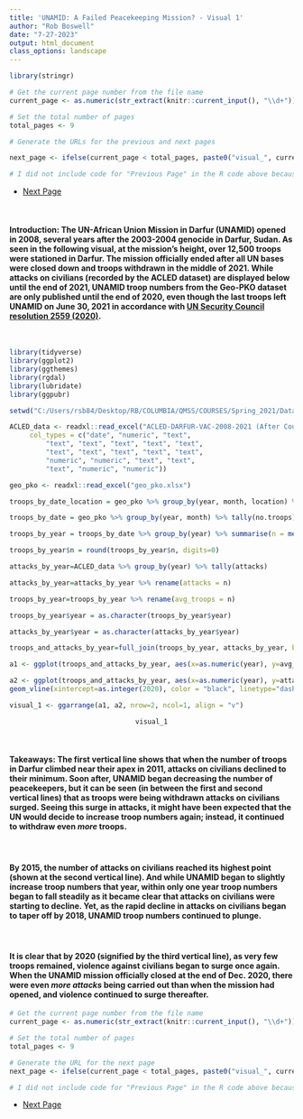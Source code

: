 ```yaml
---
title: 'UNAMID: A Failed Peacekeeping Mission? - Visual 1'
author: "Rob Boswell"
date: "7-27-2023"
output: html_document
class_options: landscape
---
```


```r

library(stringr)

# Get the current page number from the file name
current_page <- as.numeric(str_extract(knitr::current_input(), "\\d+"))

# Set the total number of pages
total_pages <- 9

# Generate the URLs for the previous and next pages

next_page <- ifelse(current_page < total_pages, paste0("visual_", current_page + 1, "-darfur_violence-code_included.html"), NA)

# I did not include code for "Previous Page" in the R code above because this is the first page

```

<ul class="pager">
  <li><a href="`r next_page`">Next Page</a></li>
</ul>


<br>

#### **Introduction:** The UN-African Union Mission in Darfur (UNAMID) opened in 2008, several years after the 2003-2004 genocide in Darfur, Sudan. As seen in the following visual, at the mission's height, over 12,500 troops were stationed in Darfur. The mission officially ended after all UN bases were closed down and troops withdrawn in the middle of 2021. While attacks on civilians (recorded by the ACLED dataset) are displayed below until the end of 2021, UNAMID troop numbers from the Geo-PKO dataset are only published until the end of 2020, even though the last troops left UNAMID on June 30, 2021 in accordance with [UN Security Council resolution 2559 (2020)](https://documents-dds-ny.un.org/doc/UNDOC/GEN/N20/382/73/PDF/N2038273.pdf).

<br>


```R

library(tidyverse)
library(ggplot2)
library(ggthemes)
library(rgdal)
library(lubridate)
library(ggpubr)

setwd("C:/Users/rsb84/Desktop/RB/COLUMBIA/QMSS/COURSES/Spring_2021/Data Visualization/End_project")

ACLED_data <- readxl::read_excel("ACLED-DARFUR-VAC-2008-2021 (After Course Ended-for 2023 Portfolio)-UPDATED VERSION-inter1_numbers_replaced_with_actor_names.xlsx", 
     col_types = c("date", "numeric", "text", 
         "text", "text", "text", "text", "text", 
         "text", "text", "text", "text", "text", 
         "numeric", "numeric", "text", "text", 
         "text", "numeric", "numeric"))

geo_pko <- readxl::read_excel("geo_pko.xlsx")

troops_by_date_location = geo_pko %>% group_by(year, month, location) %>% tally(no.troops)

troops_by_date = geo_pko %>% group_by(year, month) %>% tally(no.troops)

troops_by_year = troops_by_date %>% group_by(year) %>% summarise(n = mean(n))

troops_by_year$n = round(troops_by_year$n, digits=0)

attacks_by_year=ACLED_data %>% group_by(year) %>% tally(attacks)

attacks_by_year=attacks_by_year %>% rename(attacks = n)

troops_by_year=troops_by_year %>% rename(avg_troops = n)

troops_by_year$year = as.character(troops_by_year$year)

attacks_by_year$year = as.character(attacks_by_year$year)

troops_and_attacks_by_year=full_join(troops_by_year, attacks_by_year, by="year")

a1 <- ggplot(troops_and_attacks_by_year, aes(x=as.numeric(year), y=avg_troops)) + geom_line(lwd=1.6, aes(color = avg_troops, size=3), color="steelblue") + scale_x_continuous("Year", breaks=0:2100) + scale_y_continuous("Average Number of Troops") + theme_wsj() + theme(title =element_text(size=18, color= "steelblue", face='bold'), axis.title.x=element_blank(), axis.title.y=element_blank(), axis.text.x = element_text(size = 9.7), axis.text.y = element_text(size = 12), legend.position="none", plot.caption = element_text(color = "steelblue", face = "bold", size=14)) + geom_vline(xintercept=as.integer(2011), color = "black", linetype="dashed", size = 1.2) + geom_vline(xintercept=as.integer(2015), color = "black", linetype="dashed", size = 1.2) + geom_vline(xintercept=as.integer(2020), color = "black", linetype="dashed", size = 1.2) + labs(title="Average Number of Troops in UNAMID, by Year", caption="")

a2 <- ggplot(troops_and_attacks_by_year, aes(x=as.numeric(year), y=attacks)) + geom_line(lwd=1.6, aes(color = attacks, size=3), color="red") + scale_x_continuous("Year", breaks=0:2100) + scale_y_continuous("Number of Attacks on Civilians") + theme_wsj() + theme(title =element_text(size=18, color= "steelblue", face='bold'), axis.title.x=element_blank(), axis.title.y=element_blank(), axis.text.x = element_text(size = 9.7), axis.text.y = element_text(size = 12), legend.position="none", plot.caption = element_text(color = "steelblue", face = "bold", size=14)) + geom_vline(xintercept=as.integer(2011), color = "black", linetype="dashed", size = 1.2) + geom_vline(xintercept=as.integer(2015), color = "black", linetype="dashed", size = 1.2) +
geom_vline(xintercept=as.integer(2020), color = "black", linetype="dashed", size = 1.2) + labs(title="Number of Attacks on Darfur Civilians during UNAMID, by Year", caption="Sources: 1. Geo-PKO Dataset, v2.1, Uppsala University, 2. The ACLED Dataset")

visual_1 <- ggarrange(a1, a2, nrow=2, ncol=1, align = "v")

```

<center>
```R

visual_1

```
</center>

<br>

#### **Takeaways:** The first vertical line shows that when the number of troops in Darfur climbed near their apex in 2011, attacks on civilians declined to their minimum. Soon after, UNAMID began decreasing the number of peacekeepers, but it can be seen (in between the first and second vertical lines) that as troops were being withdrawn attacks on civilians surged. Seeing this surge in attacks, it might have been expected that the UN would decide to increase troop numbers again; instead, it continued to withdraw even *more* troops. 

<br>

#### By 2015, the number of attacks on civilians reached its highest point (shown at the second vertical line). And while UNAMID began to slightly increase troop numbers that year, within only one year troop numbers began to fall steadily as it became clear that attacks on civilians were starting to decline. Yet, as the rapid decline in attacks on civilians began to taper off by 2018, UNAMID troop numbers continued to plunge.

<br>

#### It is clear that by 2020 (signified by the third vertical line), as very few troops remained, violence against civilians began to surge once again. When the UNAMID mission officially closed at the end of Dec. 2020, there were even *more attacks* being carried out than when the mission had opened, and violence continued to surge thereafter.

```r

# Get the current page number from the file name
current_page <- as.numeric(str_extract(knitr::current_input(), "\\d+"))

# Set the total number of pages
total_pages <- 9

# Generate the URL for the next page
next_page <- ifelse(current_page < total_pages, paste0("visual_", current_page + 1, "-darfur_violence-code_included.html"), NA)

# I did not include code for "Previous Page" in the R code above because this is the first page

```

<ul class="pager">
  <li><a href="`r next_page`">Next Page</a></li>
</ul>
